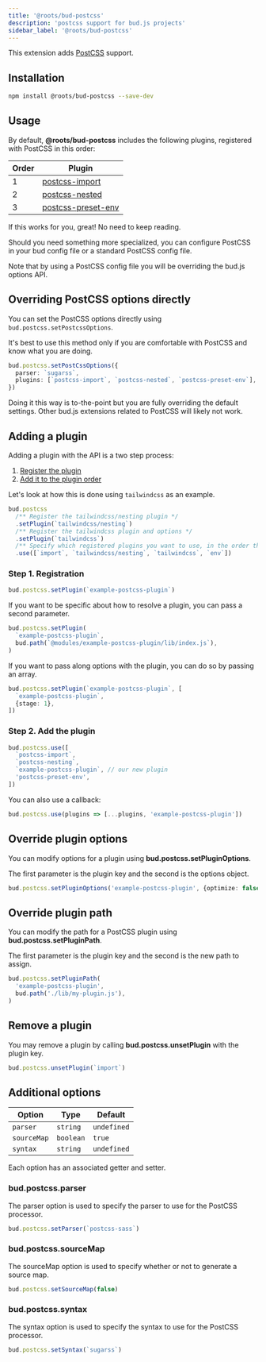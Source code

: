 ```yaml
---
title: '@roots/bud-postcss'
description: 'postcss support for bud.js projects'
sidebar_label: '@roots/bud-postcss'
---
```


This extension adds [PostCSS](https://postcss.org) support.

## Installation

```sh npm2yarn
npm install @roots/bud-postcss --save-dev
```

## Usage

By default, **@roots/bud-postcss** includes the following plugins, registered with PostCSS in this order:

| Order | Plugin                                                      |
| ----- | ----------------------------------------------------------- |
| 1     | [postcss-import](https://github.com/postcss/postcss-import) |
| 2     | [postcss-nested](https://github.com/postcss/postcss-nested) |
| 3     | [postcss-preset-env](https://preset-env.cssdb.org/)         |

If this works for you, great! No need to keep reading.

Should you need something more specialized, you can configure PostCSS in your bud config file or a
standard PostCSS config file.

Note that by using a PostCSS config file you will be overriding the bud.js options API.

## Overriding PostCSS options directly

You can set the PostCSS options directly using `bud.postcss.setPostcssOptions`.

It's best to use this method only if you are comfortable with PostCSS and know what you are doing.

```ts title=bud.config.ts
bud.postcss.setPostCssOptions({
  parser: `sugarss`,
  plugins: [`postcss-import`, `postcss-nested`, `postcss-preset-env`],
})
```

Doing it this way is to-the-point but you are fully overriding the default settings.
Other bud.js extensions related to PostCSS will likely not work.

## Adding a plugin

Adding a plugin with the API is a two step process:

1. [Register the plugin](#step-1-registration)
2. [Add it to the plugin order](#step-2-add-the-plugin)

Let's look at how this is done using `tailwindcss` as an example.

```ts title=bud.config.ts
bud.postcss
  /** Register the tailwindcss/nesting plugin */
  .setPlugin(`tailwindcss/nesting`)
  /** Register the tailwindcss plugin and options */
  .setPlugin(`tailwindcss`)
  /** Specify which registered plugins you want to use, in the order they should be added */
  .use([`import`, `tailwindcss/nesting`, `tailwindcss`, `env`])
```

### Step 1. Registration

```ts title=bud.config.ts
bud.postcss.setPlugin(`example-postcss-plugin`)
```

If you want to be specific about how to resolve a plugin, you can pass a second parameter.

```ts title=bud.config.ts
bud.postcss.setPlugin(
  `example-postcss-plugin`,
  bud.path(`@modules/example-postcss-plugin/lib/index.js`),
)
```

If you want to pass along options with the plugin, you can do so by passing an array.

```ts title=bud.config.ts
bud.postcss.setPlugin(`example-postcss-plugin`, [
  `example-postcss-plugin`,
  {stage: 1},
])
```

### Step 2. Add the plugin

```ts title=bud.config.ts
bud.postcss.use([
  `postcss-import`,
  `postcss-nesting`,
  `example-postcss-plugin`, // our new plugin
  'postcss-preset-env',
])
```

You can also use a callback:

```ts title=bud.config.ts
bud.postcss.use(plugins => [...plugins, 'example-postcss-plugin'])
```

## Override plugin options

You can modify options for a plugin using **bud.postcss.setPluginOptions**.

The first parameter is the plugin key and the second is the options object.

```ts title=bud.config.ts
bud.postcss.setPluginOptions('example-postcss-plugin', {optimize: false})
```

## Override plugin path

You can modify the path for a PostCSS plugin using **bud.postcss.setPluginPath**.

The first parameter is the plugin key and the second is the new path to assign.

```ts title=bud.config.ts
bud.postcss.setPluginPath(
  'example-postcss-plugin',
  bud.path('./lib/my-plugin.js'),
)
```

## Remove a plugin

You may remove a plugin by calling **bud.postcss.unsetPlugin** with the plugin key.

```ts title=bud.config.ts
bud.postcss.unsetPlugin(`import`)
```

## Additional options

| Option      | Type      | Default     |
| ----------- | --------- | ----------- |
| `parser`    | `string`  | `undefined` |
| `sourceMap` | `boolean` | `true`      |
| `syntax`    | `string`  | `undefined` |

Each option has an associated getter and setter.

### bud.postcss.parser

The parser option is used to specify the parser to use for the PostCSS processor.

```ts
bud.postcss.setParser(`postcss-sass`)
```

### bud.postcss.sourceMap

The sourceMap option is used to specify whether or not to generate a source map.

```ts
bud.postcss.setSourceMap(false)
```

### bud.postcss.syntax

The syntax option is used to specify the syntax to use for the PostCSS processor.

```ts
bud.postcss.setSyntax(`sugarss`)
```
